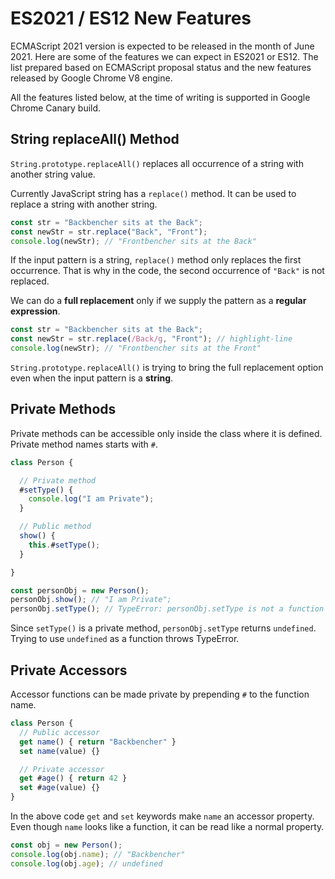 
<Layout>
<SEO title="ES2021 / ES12 New Features" />
<JSLayout>

# ES2021 / ES12 New Features

ECMAScript 2021 version is expected to be released in the month of June 2021. Here are some of the features we can expect in ES2021 or ES12. The list prepared based on ECMAScript proposal status and the new features released by Google Chrome V8 engine.

All the features listed below, at the time of writing is supported in Google Chrome Canary build.

## String replaceAll() Method

`String.prototype.replaceAll()` replaces all occurrence of a string with another string value.

Currently JavaScript string has a `replace()` method. It can be used to replace a string with another string.

```javascript
const str = "Backbencher sits at the Back";
const newStr = str.replace("Back", "Front");
console.log(newStr); // "Frontbencher sits at the Back"
```

If the input pattern is a string, `replace()` method only replaces the first occurrence. That is why in the code, the second occurrence of `"Back"` is not replaced.

We can do a **full replacement** only if we supply the pattern as a **regular expression**.

```javascript
const str = "Backbencher sits at the Back";
const newStr = str.replace(/Back/g, "Front"); // highlight-line
console.log(newStr); // "Frontbencher sits at the Front"
```

`String.prototype.replaceAll()` is trying to bring the full replacement option even when the input pattern is a **string**.

## Private Methods

Private methods can be accessible only inside the class where it is defined. Private method names starts with `#`.

```javascript
class Person {

  // Private method
  #setType() {
    console.log("I am Private");
  }

  // Public method
  show() {
    this.#setType();
  }

}

const personObj = new Person();
personObj.show(); // "I am Private";
personObj.setType(); // TypeError: personObj.setType is not a function
```

Since `setType()` is a private method, `personObj.setType` returns `undefined`. Trying to use `undefined` as a function throws TypeError. 

## Private Accessors

Accessor functions can be made private by prepending `#` to the function name.

```javascript
class Person {
  // Public accessor
  get name() { return "Backbencher" }
  set name(value) {}

  // Private accessor
  get #age() { return 42 }
  set #age(value) {}
}
```

In the above code `get` and `set` keywords make `name` an accessor property. Even though `name` looks like a function, it can be read like a normal property.

```javascript
const obj = new Person();
console.log(obj.name); // "Backbencher"
console.log(obj.age); // undefined
```

</JSLayout>
</Layout>
